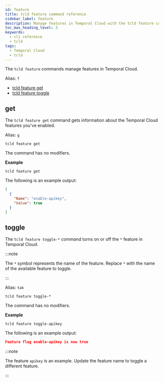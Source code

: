 ```yaml
---
id: feature
title: tcld feature command reference
sidebar_label: feature
description: Manage features in Temporal Cloud with the tcld feature commands. Use tcld feature get for details and tcld feature toggle to enable or disable specific features.
toc_max_heading_level: 3
keywords:
  - cli reference
  - tcld
tags:
  - Temporal Cloud
  - tcld
---
```



The `tcld feature` commands manage features in Temporal Cloud.

Alias: `f`

- [tcld feature get](#get)
- [tcld feature toggle](#toggle)

## get

The `tcld feature get` command gets information about the Temporal Cloud features you've enabled.

Alias: `g`

`tcld feature get`

The command has no modifiers.

**Example**

`tcld feature get`

The following is an example output:

```json
[
  {
    "Name": "enable-apikey",
    "Value": true
  }
]
```

## toggle

The `tcld feature toggle-*` command turns on or off the `*` feature in Temporal Cloud.

:::note

The `*` symbol represents the name of the feature.
Replace `*` with the name of the available feature to toggle.

:::

Alias: `tak`

`tcld feature toggle-*`

The command has no modifiers.

**Example**

`tcld feature toggle-apikey`

The following is an example output:

```json
Feature flag enable-apikey is now true
```

:::note

The feature `apikey` is an example.
Update the feature name to toggle a different feature.

:::
